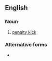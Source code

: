 ==English==

===Noun===
{{en-noun}}

# {{lb|en|football}} [[penalty kick]]

===Alternative forms===
* {{l|en|spotkick}}